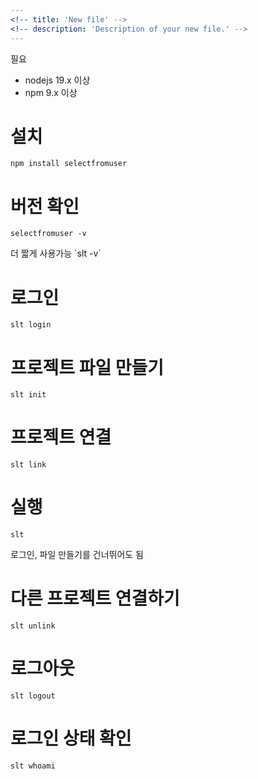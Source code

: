 ```yaml
---
<!-- title: 'New file' -->
<!-- description: 'Description of your new file.' -->
---
```


필요

- nodejs 19.x 이상
- npm 9.x 이상

# 설치

`npm install selectfromuser`

# 버전 확인

`selectfromuser -v`

<Tip>
더 짧게 사용가능 `slt -v`  
</Tip>

# 로그인

`slt login`

# 프로젝트 파일 만들기

`slt init`

# 프로젝트 연결

`slt link`

# 실행

`slt`

<Note>로그인, 파일 만들기를 건너뛰어도 됨</Note>

# 다른 프로젝트 연결하기

`slt unlink`

# 로그아웃

`slt logout`

# 로그인 상태 확인

`slt whoami`

